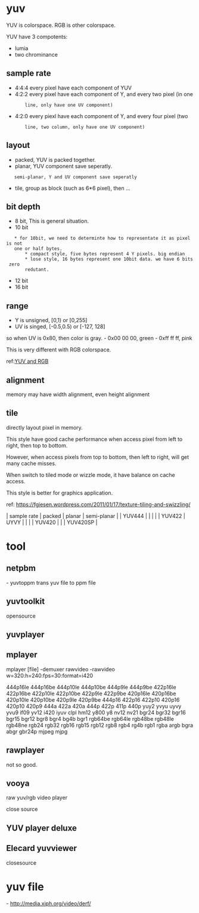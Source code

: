 = yuv =
YUV is colorspace. RGB is other colorspace.

YUV have 3 compotents:
* lumia
* two chrominance

== sample rate ==
* 4:4:4     every pixel have each component of YUV
* 4:2:2     every pixel have each component of Y, and every two pixel (in one
        line, only have one UV component)
* 4:2:0     every piexl have each component of Y, and every four pixel (two
        line, two column, only have one UV component)

== layout ==
* packed, YUV is packed together.
* planar, YUV component save seperatly.
    semi-planar, Y and UV component save seperatly
* tile, group as block (such as 6*6 pixel), then ...

== bit depth ==
* 8 bit, This is general situation.
* 10 bit
    * for 10bit, we need to determinte how to representate it as pixel is not
    one or half bytes.
        * compact style, five bytes represent 4 Y pixels. big endian
        * lose style, 16 bytes represent one 10bit data. we have 6 bits zero
        redutant.
* 12 bit
* 16 bit

== range ==
* Y is unsigned, [0,1) or [0,255]
* UV is singed, [-0.5,0.5) or [-127, 128]

so when UV is 0x80, then color is gray.
- 0x00 00 00,   green
- 0xff ff ff,   pink

This is very different with RGB colorspace.

ref:[[http://multimedia.cx/eggs/yuv-and-rgb/|YUV and RGB]]

== alignment ==
memory may have width alignment, even height alignment

== tile ==
directly layout pixel in memory.

This style have good cache performance when access pixel from left to right,
then top to bottom.

However, when access pixels from top to bottom, then left to right, will get
many cache misses.

When switch to tiled mode or wizzle mode, it have balance on cache access.

This style is better for graphics application.

ref:
[[https://fgiesen.wordpress.com/2011/01/17/texture-tiling-and-swizzling/]]

| sample rate | packed | planar | semi-planar |
| YUV444      |        |        |             |
| YUV422      | UYVY   |        |             |
| YUV420      |        |        | YUV420SP    |
= tool =
== netpbm ==
- yuvtoppm      trans yuv file to ppm file
== yuvtoolkit ==
opensource
== yuvplayer ==

== mplayer ==
mplayer [file] -demuxer rawvideo -rawvideo w=320:h=240:fps=30:format=i420

444p16le 444p16be 444p10le 444p10be 444p9le 444p9be 422p16le 422p16be 422p10le 422p10be 422p9le 422p9be 420p16le 420p16be 420p10le 420p10be 420p9le 420p9be 444p16 422p16 422p10 420p16 420p10 420p9 444a 422a 420a 444p 422p 411p 440p yuy2 yvyu uyvy yvu9 if09 yv12 i420 iyuv clpl hm12 y800 y8 nv12 nv21 bgr24 bgr32 bgr16 bgr15 bgr12 bgr8 bgr4 bg4b bgr1 rgb64be rgb64le rgb48be rgb48le rgb48ne rgb24 rgb32 rgb16 rgb15 rgb12 rgb8 rgb4 rg4b rgb1 rgba argb bgra abgr gbr24p mjpeg mjpg

== rawplayer ==
not so good.

== vooya ==
raw yuv/rgb video player

close source

== YUV player deluxe ==
== Elecard yuvviewer ==
closesource

= yuv file =
- http://media.xiph.org/video/derf/
